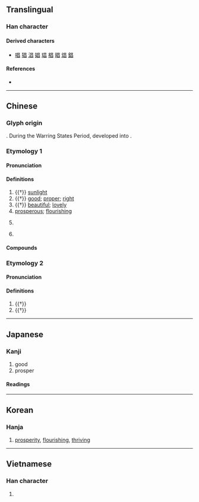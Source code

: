 {{character info/new}}
==Translingual==

===Han character===
{{Han char|rn=72|rad=日|as=04|sn=8|four=60600|canj=AA|ids=⿱日曰}}

====Derived characters====
* {{l|mul|倡}} [[唱]] [[猖]] [[淐]] [[娼]] [[琩]] [[椙]] [[晿]] [[焻]] [[錩]]

====References====
* {{Han ref|kx=0491.100|dkj=13803|dj=0852.160|hdz=21490.030|uh=660C|ud=26124|bh=A9F7|bd=43511}}

----

==Chinese==
{{zh-forms}}

===Glyph origin===
{{Han etym}}
{{Han compound|日|口|ls=ic|c1=s|c2=s|t1=sun|t2=mouth}}. During the Warring States Period, {{zh-m|*口}} developed into {{zh-m|*曰}}.

===Etymology 1===

====Pronunciation====
{{zh-pron
|m=chāng
|m-s=cang1
|c=coeng1
|c-t=
|g=
|h=pfs=chhông
|j=
|mb=
|md=chiŏng
|mn=xm,qz,tw:chhiong/zz:chhiang/xm,qz,tw:chhiuⁿ/zz:chhioⁿ
|mn_note=chhiong/chhiang - literary; chhiuⁿ/chhioⁿ - vernacular
|mn-t=ciang1
|w=
|x=
|mc=y
|oc=y
|ma=
|cat=n,a,pn
}}

====Definitions====
{{zh-hanzi}}

# {{†}} [[sunlight]]
# {{†}} [[good]]; [[proper]]; [[right]]
# {{†}} [[beautiful]]; [[lovely]]
# [[prosperous]]; [[flourishing]]
# {{zh-div|州}} {{lb|zh|historical}} {{w|Chāng Prefecture|Chang Prefecture}}
# {{surname|zh}}

====Compounds====
{{zh-der|南昌|寖明寖昌|太昌|國運昌隆|不昌|光昌|五世其昌|昌平|昌化石|昌盛|東昌紙|昌言|武昌剩竹|文昌魚|昌容|樂昌破鏡|昌盍|泰昌|昌大|昌辭|昌意|武昌起義|昌黎|昌明|昌隆|昌光|文昌星|蕃昌|繁榮昌盛|隆昌|阿昌族|平昌|永昌|金昌|武昌|晉昌|宜昌|孝昌|昌達|大昌|昌江|屯昌|東昌}}

===Etymology 2===

====Pronunciation====
{{zh-pron
|m=chàng
|cat=v
}}

====Definitions====
{{zh-hanzi}}

# {{†}} {{zh-alt-form|倡|dot=,}} {{zh-used|昌導|to [[initiate]]; to [[propose]]|nocap=y}}
# {{†}} {{zh-alt-form|唱|dot=,}} {{zh-used|昌誦|to [[chant]]; to [[recite]]|nocap=y}}

----

==Japanese==

===Kanji===
{{ja-kanji|grade=|rs=日04}}

# good
# prosper

====Readings====
{{ja-readings
|goon=しょう
|kanon=しょう
|kun=さかん
|nanori=まさ, あき, よし, まさし, あきら, さかえ, あつ, すけ}}

----

==Korean==

===Hanja===
{{ko-hanja/new|창성할|창}}

# [[prosperity]], [[flourishing]], [[thriving]]

----

==Vietnamese==

===Han character===
{{vi-hantu|xương|rs=日04}}

# {{rfdef|vi|sort=日04}}
